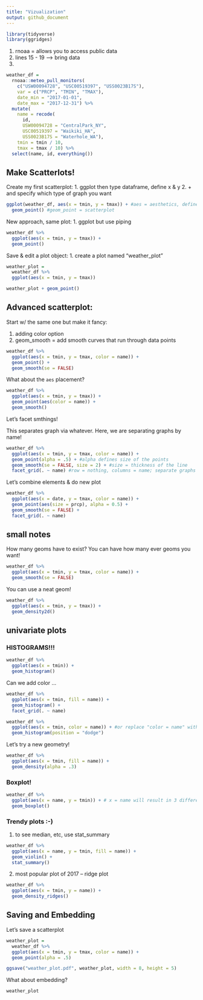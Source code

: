 ```yaml
---
title: "Vizualization"
output: github_document
---
```


```r
library(tidyverse)
library(ggridges)
```

1. rnoaa = allows you to access public data
2. lines 15 - 19 --> bring data
3. 
```r
weather_df = 
  rnoaa::meteo_pull_monitors(
    c("USW00094728", "USC00519397", "USS0023B17S"),
    var = c("PRCP", "TMIN", "TMAX"), 
    date_min = "2017-01-01",
    date_max = "2017-12-31") %>%
  mutate(
    name = recode(
      id, 
      USW00094728 = "CentralPark_NY", 
      USC00519397 = "Waikiki_HA",
      USS0023B17S = "Waterhole_WA"),
    tmin = tmin / 10,
    tmax = tmax / 10) %>%
  select(name, id, everything())
```

## Make Scatterlots!

Create my first scatterplot:
1. ggplot then type dataframe, define x & y
2. + and specify which type of graph you want
```r
ggplot(weather_df, aes(x = tmin, y = tmax)) + #aes = aesthetics, define x and y
  geom_point() #geom_point = scatterplot
```

New approach, same plot:
1. ggplot but use piping
```r
weather_df %>% 
  ggplot(aes(x = tmin, y = tmax)) +
  geom_point()
```

Save & edit a plot object:
1. create a plot named "weather_plot"
```r
weather_plot =
  weather_df %>% 
  ggplot(aes(x = tmin, y = tmax))

weather_plot + geom_point()
```

## Advanced scatterplot:

Start w/ the same one but make it fancy:

1. adding color option 
2. geom_smooth = add smooth curves that run through data points

```r
weather_df %>% 
  ggplot(aes(x = tmin, y = tmax, color = name)) +
  geom_point() +
  geom_smooth(se = FALSE)
```

What about the `aes` placement?

```r
weather_df %>% 
  ggplot(aes(x = tmin, y = tmax)) +
  geom_point(aes(color = name)) +
  geom_smooth()
```

Let's facet smthings!

This separates graph via whatever. Here, we are separating graphs by name!

```r
weather_df %>% 
  ggplot(aes(x = tmin, y = tmax, color = name)) +
  geom_point(alpha = .5) + #alpha defines size of the points
  geom_smooth(se = FALSE, size = 2) + #size = thickness of the line
  facet_grid(. ~ name) #row = nothing, columns = name; separate graphs via name
```

Let's combine elements & do new plot

```r
weather_df %>% 
  ggplot(aes(x = date, y = tmax, color = name)) + 
  geom_point(aes(size = prcp), alpha = 0.5) +
  geom_smooth(se = FALSE) +
  facet_grid(. ~ name)
```

## small notes

How many geoms have to exist? You can have how many ever geoms you want!

```r
weather_df %>% 
  ggplot(aes(x = tmin, y = tmax, color = name)) +
  geom_smooth(se = FALSE)
```

You can use a neat geom!

```r
weather_df %>% 
  ggplot(aes(x = tmin, y = tmax)) +
  geom_density2d()
```

## univariate plots 

### HISTOGRAMS!!!

```r
weather_df %>% 
  ggplot(aes(x = tmin)) +
  geom_histogram()
```

Can we add color ...

```r
weather_df %>% 
  ggplot(aes(x = tmin, fill = name)) +
  geom_histogram() +
  facet_grid(. ~ name)
```

```r
weather_df %>% 
  ggplot(aes(x = tmin, color = name)) + #or replace "color = name" with "fill = name"
  geom_histogram(position = "dodge")
```

Let's try a new geometry!

```r
weather_df %>% 
  ggplot(aes(x = tmin, fill = name)) +
  geom_density(alpha = .3)
```

### Boxplot!

```r
weather_df %>% 
  ggplot(aes(x = name, y = tmin)) + # x = name will result in 3 different plots per name
  geom_boxplot()
```

### Trendy plots :-)

1. to see median, etc, use stat_summary
```r
weather_df %>% 
  ggplot(aes(x = name, y = tmin, fill = name)) +
  geom_violin() +
  stat_summary()
```

2. most popular plot of 2017 -- ridge plot
```r
weather_df %>% 
  ggplot(aes(x = tmin, y = name)) +
  geom_density_ridges()
```

## Saving and Embedding

Let's save a scatterplot
```r
weather_plot = 
  weather_df %>% 
  ggplot(aes(x = tmin, y = tmax, color = name)) +
  geom_point(alpha = .5)

ggsave("weather_plot.pdf", weather_plot, width = 8, height = 5) 
```

What about embedding?
```r
weather_plot
```

